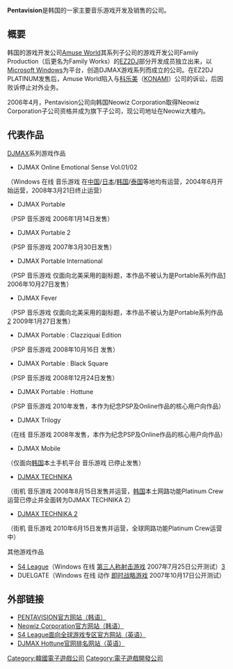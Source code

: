{{noteTA
|1=zh-cn:街机;
}}
{{Infobox_Company
| company_name = 펜타비전 엔터테인먼트
| company_name_en = Pentavision Entertainment
| company_logo = File:Pentavision_Logo.png
| company_type = [[遊戲公司|遊戲公司]]
| original_text = {{lang|ko|펜타비전 엔터테인먼트}}
| original_spelling = Pentavision Entertainment
| company_slogan = 
| abbreviated_name = Pentavision
| foundation = 
| location = 463-870 경기도 성남시 분당구 구미동<br/>192-3 네오위즈타워
| telephone_no = +82 031-8023-7510
| key_people = 차승희/车胜熙/Cha seung hee（代表理事）
| industry = 
| products = 电子游戏研发制造及机台设备研发
| revenue = 
| profit = 
| num_employees = 
| parent = [[Neowiz|Neowiz]]
| divisions = 
| homepage = [https://web.archive.org/web/20150203054029/http://www.pentavision.co.kr/ http://www.pentavision.co.kr/]<br/>（網際網路檔案館的存檔頁面）
| width = 30
| native_name_lang = [[韓文|韓文]]
| fate = 解散
}}

'''Pentavision'''是韩国的一家主要音乐游戏开发及销售的公司。
== 概要 ==
韩国的游戏开发公司[[Amuse_World|Amuse World]]其系列子公司的游戏开发公司Family Production（后更名为Family Works）的[[EZ2DJ|EZ2DJ]]部分开发成员独立出来，以[[Microsoft_Windows|Microsoft Windows]]为平台，创造DJMAX游戏系列而成立的公司。在EZ2DJ PLATINUM发售后，Amuse World陷入与[[科乐美|科乐美]]（[[KONAMI|KONAMI]]）公司的诉讼，后因败诉停止对外业务。

2006年4月，Pentavision公司向韩国Neowiz Corporation取得Neowiz Corporation子公司资格并成为旗下子公司，现公司地址在Neowiz大楼内。

== 代表作品 ==

[[DJMAX|DJMAX]]系列游戏作品

*DJMAX Online Emotional Sense Vol.01/02
（Windows 在线 音乐游戏 在[[中国|中国]]/[[日本|日本]]/[[韩国|韩国]]/[[泰国|泰国]]等地均有运营，2004年6月开始运营，2008年3月21日终止运营）

*DJMAX Portable
（PSP 音乐游戏 2006年1月14日发售）

*DJMAX Portable 2
（PSP 音乐游戏 2007年3月30日发售）

*DJMAX Portable International
（PSP 音乐游戏 仅面向北美采用的副标题，本作品不被认为是Portable系列作品[https://web.archive.org/web/20070817012739/http://www.djmax.co.kr/] 2006年10月27日发售）

*DJMAX Fever
（PSP 音乐游戏 仅面向北美采用的副标题，本作品不被认为是Portable系列作品[https://web.archive.org/web/20070817012739/http://www.djmax.co.kr/] 2009年1月27日发售）

*DJMAX Portable : Clazziquai Edition
（PSP 音乐游戏 2008年10月16日 发售）

*DJMAX Portable : Black Square
（PSP 音乐游戏 2008年12月24日发售）

*DJMAX Portable : Hottune
（PSP 音乐游戏 2010年发售，本作为纪念PSP及Online作品的核心用户向作品）

*DJMAX Trilogy 
（在线 音乐游戏 2008年发售，本作为纪念PSP及Online作品的核心用户向作品）

*DJMAX Mobile
（仅面向[[韩国|韩国]]本土手机平台 音乐游戏 已停止发售）

*[[DJMAX_TECHNIKA|DJMAX TECHNIKA]]
（街机 音乐游戏 2008年8月15日发售并运营，[[韩国|韩国]]本土网路功能Platinum Crew运营已停止并全面转为DJMAX TECHNIKA 2）

*[[DJMAX_TECHNIKA_2|DJMAX TECHNIKA 2]]
（街机 音乐游戏 2010年6月15日发售并运营，全球网路功能Platinum Crew运营中）

其他游戏作品

*[[S4_League|S4 League]]（Windows 在线 [[第三人称射击游戏|第三人称射击游戏]] 2007年7月25日公开测试）[https://web.archive.org/web/20101002212136/http://s4.en.alaplaya.net/]
*DUELGATE（Windows 在线 动作 [[即时战略游戏|即时战略游戏]] 2007年10月17日公开测试）

== 外部链接 ==
*[https://web.archive.org/web/20150203054029/http://www.pentavision.co.kr/ PENTAVISION官方网站（韩语）]
*[https://web.archive.org/web/20080706130724/http://www.neowiz.com/kor/ Neowiz Corporation官方网站（韩语）]
*[https://web.archive.org/web/20101002212136/http://s4.en.alaplaya.net/ S4 League面向全球游戏专区官方网站（英语）]
*[https://web.archive.org/web/20100615223311/http://www.djmax.co.kr/hottunes/Rank.asp DJMAX Hottune官网排名网站（英语）]

[[Category:韓國電子遊戲公司|Category:韓國電子遊戲公司]]
[[Category:電子遊戲開發公司|Category:電子遊戲開發公司]]